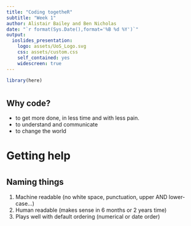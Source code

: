 ```yaml
---
title: "Coding togetheR"
subtitle: "Week 1"
author: Alistair Bailey and Ben Nicholas
date: "`r format(Sys.Date(),format='%B %d %Y')`"
output: 
  ioslides_presentation: 
    logo: assets/UoS_Logo.svg
    css: assets/custom.css
    self_contained: yes
    widescreen: true
---
```


```r
library(here)
```

# {data-background=../img/a-baa-fail-cat-among-penguins.jpg data-background-size=90%}

# {data-background=../img/lolcat-programmer.jpg data-background-size=90%}

# {data-background=../img/155.jpg data-background-size=95%}

# {data-background=../img/data_project_pipeline.png data-background-size=95%}

# {data-background=../img/practioner-programmer.png data-background-size=95%}

## Why code?

+ to get more done, in less time and with less pain.
+ to understand and communicate
+ to change the world

# {data-background=../img/dani-meme.png data-background-size=100%}

# {data-background=../img/rstudio_ide_image.png data-background-size=95%}

# {data-background=../img/rdata_turn_off.png data-background-size=85%}

# {data-background=../img/R-ecology-work_dir_structure.png data-background-size=95%}

# Getting help

# {data-background=../img/jesse_m.png data-background-size=95%}

## Naming things 

1. Machine readable (no white space, punctuation, upper AND lower-case...)
2. Human readable  (makes sense in 6 months or 2 years time)
3. Plays well with default ordering (numerical or date order)

# {data-background=../img/r-vectors-07-10-2018.png data-background-size=40%}

# {data-background=../img/bibi-data.png data-background-size=95%}

# {data-background=../img/indexing.png data-background-size=75%}

# {data-background=../img/r-all-vectors-07-10-2018.png data-background-size=65%}

# {data-background=../img/data_frame.png data-background-size=100%}


